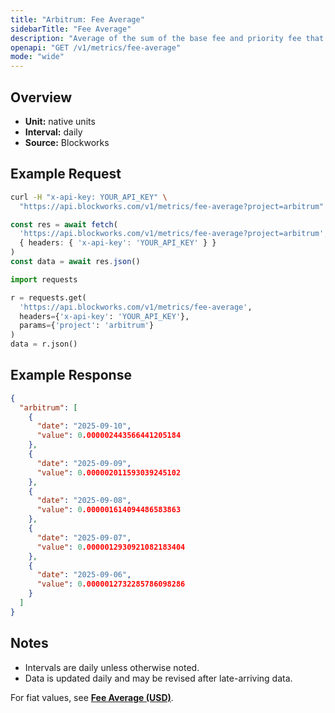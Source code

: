 ```yaml
---
title: "Arbitrum: Fee Average"
sidebarTitle: "Fee Average"
description: "Average of the sum of the base fee and priority fee that day in native chain token"
openapi: "GET /v1/metrics/fee-average"
mode: "wide"
---
```


## Overview

- **Unit:** native units
- **Interval:** daily
- **Source:** Blockworks

## Example Request

<CodeGroup>

```bash cURL
curl -H "x-api-key: YOUR_API_KEY" \
  "https://api.blockworks.com/v1/metrics/fee-average?project=arbitrum"
```

```typescript TypeScript
const res = await fetch(
  'https://api.blockworks.com/v1/metrics/fee-average?project=arbitrum',
  { headers: { 'x-api-key': 'YOUR_API_KEY' } }
)
const data = await res.json()
```

```python Python
import requests

r = requests.get(
  'https://api.blockworks.com/v1/metrics/fee-average',
  headers={'x-api-key': 'YOUR_API_KEY'},
  params={'project': 'arbitrum'}
)
data = r.json()
```

</CodeGroup>

## Example Response

```json
{
  "arbitrum": [
    {
      "date": "2025-09-10",
      "value": 0.000002443566441205184
    },
    {
      "date": "2025-09-09",
      "value": 0.000002011593039245102
    },
    {
      "date": "2025-09-08",
      "value": 0.000001614094486583863
    },
    {
      "date": "2025-09-07",
      "value": 0.0000012930921082183404
    },
    {
      "date": "2025-09-06",
      "value": 0.0000012732285786098286
    }
  ]
}
```

## Notes
- Intervals are daily unless otherwise noted.
- Data is updated daily and may be revised after late-arriving data.

<Note>For fiat values, see **[Fee Average (USD)](./fee-average-usd)**.</Note>